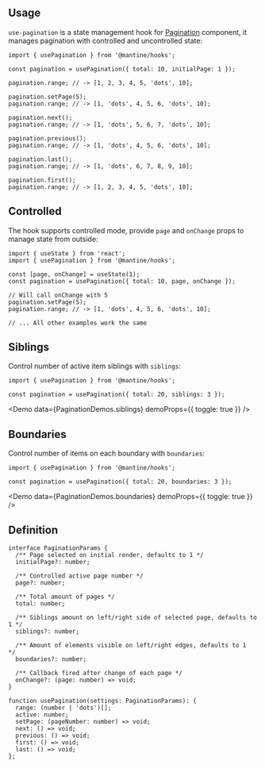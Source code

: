 

## Usage

`use-pagination` is a state management hook for [Pagination](/core/pagination/) component,
it manages pagination with controlled and uncontrolled state:

<Demo data={PaginationDemos.usage} />

```tsx
import { usePagination } from '@mantine/hooks';

const pagination = usePagination({ total: 10, initialPage: 1 });

pagination.range; // -> [1, 2, 3, 4, 5, 'dots', 10];

pagination.setPage(5);
pagination.range; // -> [1, 'dots', 4, 5, 6, 'dots', 10];

pagination.next();
pagination.range; // -> [1, 'dots', 5, 6, 7, 'dots', 10];

pagination.previous();
pagination.range; // -> [1, 'dots', 4, 5, 6, 'dots', 10];

pagination.last();
pagination.range; // -> [1, 'dots', 6, 7, 8, 9, 10];

pagination.first();
pagination.range; // -> [1, 2, 3, 4, 5, 'dots', 10];
```

## Controlled

The hook supports controlled mode, provide `page` and `onChange` props to manage state from outside:

```tsx
import { useState } from 'react';
import { usePagination } from '@mantine/hooks';

const [page, onChange] = useState(1);
const pagination = usePagination({ total: 10, page, onChange });

// Will call onChange with 5
pagination.setPage(5);
pagination.range; // -> [1, 'dots', 4, 5, 6, 'dots', 10];

// ... All other examples work the same
```

## Siblings

Control number of active item siblings with `siblings`:

```tsx
import { usePagination } from '@mantine/hooks';

const pagination = usePagination({ total: 20, siblings: 3 });
```

<Demo data={PaginationDemos.siblings} demoProps={{ toggle: true }} />

## Boundaries

Control number of items on each boundary with `boundaries`:

```tsx
import { usePagination } from '@mantine/hooks';

const pagination = usePagination({ total: 20, boundaries: 3 });
```

<Demo
  data={PaginationDemos.boundaries}
  demoProps={{ toggle: true }}
/>

## Definition

```tsx
interface PaginationParams {
  /** Page selected on initial render, defaults to 1 */
  initialPage?: number;

  /** Controlled active page number */
  page?: number;

  /** Total amount of pages */
  total: number;

  /** Siblings amount on left/right side of selected page, defaults to 1 */
  siblings?: number;

  /** Amount of elements visible on left/right edges, defaults to 1  */
  boundaries?: number;

  /** Callback fired after change of each page */
  onChange?: (page: number) => void;
}

function usePagination(settings: PaginationParams): {
  range: (number | 'dots')[];
  active: number;
  setPage: (pageNumber: number) => void;
  next: () => void;
  previous: () => void;
  first: () => void;
  last: () => void;
};
```
